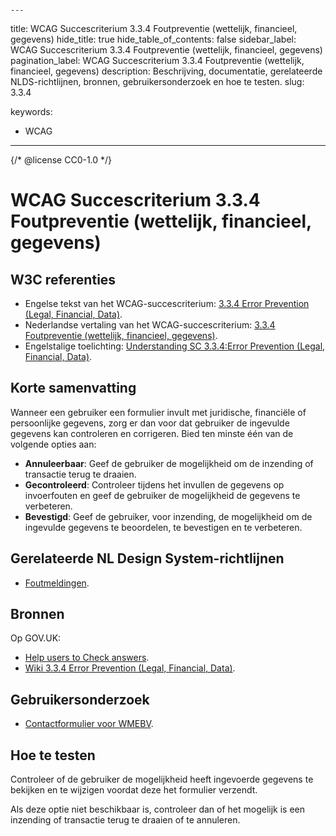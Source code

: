                                                                                                                                                                                                            ---
title: WCAG Succescriterium 3.3.4 Foutpreventie (wettelijk, financieel, gegevens)
hide_title: true
hide_table_of_contents: false
sidebar_label: WCAG Succescriterium 3.3.4 Foutpreventie (wettelijk, financieel, gegevens)
pagination_label: WCAG Succescriterium 3.3.4 Foutpreventie (wettelijk, financieel, gegevens)
description: Beschrijving, documentatie, gerelateerde NLDS-richtlijnen, bronnen, gebruikersonderzoek en hoe te testen.
slug: 3.3.4

keywords:
  - WCAG
---

{/* @license CC0-1.0 */}


# WCAG Succescriterium 3.3.4 Foutpreventie (wettelijk, financieel, gegevens)

## W3C referenties

- Engelse tekst van het WCAG-succescriterium: [<span lang="en">3.3.4 Error Prevention (Legal, Financial, Data)</span>](https://www.w3.org/TR/WCAG22/#error-prevention-legal-financial-data).
- Nederlandse vertaling van het WCAG-succescriterium: [3.3.4 Foutpreventie (wettelijk, financieel, gegevens)](https://www.w3.org/Translations/WCAG21-nl/#foutpreventie-wettelijk-financieel-gegevens).
- Engelstalige toelichting: [<span lang="en">Understanding SC 3.3.4:Error Prevention (Legal, Financial, Data)</span>](https://www.w3.org/WAI/WCAG21/Understanding/error-prevention-legal-financial-data.html).

## Korte samenvatting

Wanneer een gebruiker een formulier invult met juridische, financiële of persoonlijke gegevens, zorg er dan voor dat gebruiker de ingevulde gegevens kan controleren en corrigeren.
Bied ten minste één van de volgende opties aan:

- **Annuleerbaar**: Geef de gebruiker de mogelijkheid om de inzending of transactie terug te draaien.
- **Gecontroleerd**: Controleer tijdens het invullen de gegevens op invoerfouten en geef de gebruiker de mogelijkheid de gegevens te verbeteren.
- **Bevestigd**: Geef de gebruiker, voor inzending, de mogelijkheid om de ingevulde gegevens te beoordelen, te bevestigen en te verbeteren.

## Gerelateerde NL Design System-richtlijnen

- [Foutmeldingen](https://nldesignsystem.nl/richtlijnen/formulieren/foutmeldingen).

## Bronnen

Op GOV.UK:

- [<span lang="en">Help users to Check answers</span>](https://design-system.service.gov.uk/patterns/check-answers/).
- [<span lang="en">Wiki 3.3.4 Error Prevention (Legal, Financial, Data)</span>](https://github.com/alphagov/wcag-primer/wiki/3.3.4).

## Gebruikersonderzoek

- [Contactformulier voor WMEBV](https://gebruikersonderzoeken.nl/docs/onderzoek-bekijken/wmebv/vng-online-formulieren).

<CTAGebruikersonderzoek />

## Hoe te testen

Controleer of de gebruiker de mogelijkheid heeft ingevoerde gegevens te bekijken en te wijzigen voordat deze het formulier verzendt.

Als deze optie niet beschikbaar is, controleer dan of het mogelijk is een inzending of transactie terug te draaien of te annuleren.

<WCAGFooterInfo />
